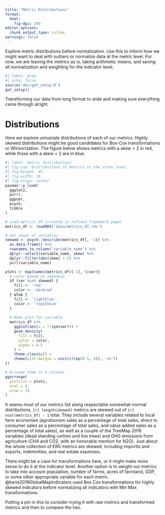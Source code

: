 ```yaml
---
title: "Metric Distributions"
format:
  html:
    fig-dpi: 200
editor_options: 
  chunk_output_type: inline
warnings: false
---
```


Explore metric distributions before normalization. Use this to inform how we might want to deal with outliers or normalize data at the metric level. For now, we are leaving the metrics as is, taking arithmetic means, and saving all normalization and weighting for the indicator level.

```r
#| label: prep
#| echo: false
source('dev/get_setup.R')
get_setup()
```

Transforming our data from long format to wide and making sure everything came through alright.

# Distributions

Here we explore univariate distributions of each of our metrics. Highly skewed distributions might be good candidates for Box-Cox transformations or Winsorization. The figure below shows metrics with a skew \> 2 in red, while those with a skew \< 2 are in blue.

```r
#| label: metric_distributions
#| fig-cap: Distributions of metrics at the state level.
#| fig-height: 45
#| fig-width: 10
#| fig-align: center
pacman::p_load(
  ggplot2,
  purrr,
  ggpubr,
  psych,
  tibble
)

# Load metrics_df (created in refined_framework page)
metrics_df <- readRDS('data/metrics_df.rds')

# Get skews of variables
skewed <- psych::describe(metrics_df[, -1]) %>% 
  as.data.frame() %>% 
  rownames_to_column('variable_name') %>% 
  dplyr::select(variable_name, skew) %>% 
  dplyr::filter(abs(skew) > 2) %>% 
  pull(variable_name)

plots <- map(names(metrics_df)[-1], \(var){
  # color based on skewness
  if (var %in% skewed) {
    fill <- 'red'
    color <- 'darkred'
  } else {
    fill <- 'lightblue'
    color <- 'royalblue'
  }
  
  # Make plot for variable
  metrics_df %>% 
    ggplot(aes(x = !!sym(var))) + 
    geom_density(
      fill = fill,
      color = color,
      alpha = 0.5
    ) +
    theme_classic() +
    theme(plot.margin = unit(c(rep(0.5, 4)), 'cm'))
}) 

# Arrange them in 4 columns
ggarrange(
  plotlist = plots,
  ncol = 4,
  nrow = 33
)

```

It seems most of our metrics fall along respectable somewhat-normal distributions. `{r} length(skewed)` metrics are skewed out of `{r} ncol(metrics_df) - 1` total. They include several variables related to local farm economies (agrotourism sales as a percentage of total sales, direct to consumer sales as a percentage of total sales, and value added sales as a percentage of total sales), as well as a couple of the TreeMap 2016 variables (dead standing carbon and live trees) and GHG emissions from agriculture (CH4 and CO2, with an honorable mention for N2O). Just about the whole collection of ERS metrics are skewed, including importts and exports, indemnities, and real estate expenses. 

There might be a case for transformations here, or it might make more sense to do it at the indicator level. Another option is to weight our metrics to take into account population, number of farms, acres of farmland, GDP, or some other appropriate variable for each metric. @bene2019GlobalMapIndicators used Box Cox transformations for highly skewed indicators before normalizing all indicators with Min Max transformations. 

Putting a pin in this to consider trying it with raw metrics and transformed metrics and then to compare the two. 
